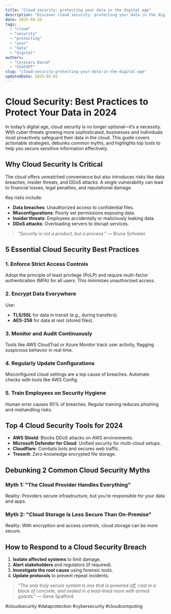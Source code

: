```yaml
---
title: "Cloud security: protecting your data in the digital age"
description: "Discover cloud security: protecting your data in the digital age with this in-depth guide, providing actionable insights and practical tips to boost your knowledge and results."
date: 2025-04-26
tags:
  - "cloud"
  - "security"
  - "protecting"
  - "your"
  - "data"
  - "digital"
authors:
  - "Cojocaru David"
  - "ChatGPT"
slug: "cloud-security-protecting-your-data-in-the-digital-age"
updatedDate: 2025-05-02
---
```


# Cloud Security: Best Practices to Protect Your Data in 2024  

In today’s digital age, cloud security is no longer optional—it’s a necessity. With cyber threats growing more sophisticated, businesses and individuals must proactively safeguard their data in the cloud. This guide covers actionable strategies, debunks common myths, and highlights top tools to help you secure sensitive information effectively.  

## Why Cloud Security Is Critical  

The cloud offers unmatched convenience but also introduces risks like data breaches, insider threats, and DDoS attacks. A single vulnerability can lead to financial losses, legal penalties, and reputational damage.  

Key risks include:  

- **Data breaches**: Unauthorized access to confidential files.  
- **Misconfigurations**: Poorly set permissions exposing data.  
- **Insider threats**: Employees accidentally or maliciously leaking data.  
- **DDoS attacks**: Overloading servers to disrupt services.  

> *"Security is not a product, but a process."* — Bruce Schneier  

## 5 Essential Cloud Security Best Practices  

### 1. Enforce Strict Access Controls  
Adopt the principle of least privilege (PoLP) and require multi-factor authentication (MFA) for all users. This minimizes unauthorized access.  

### 2. Encrypt Data Everywhere  
Use:  
- **TLS/SSL** for data in transit (e.g., during transfers).  
- **AES-256** for data at rest (stored files).  

### 3. Monitor and Audit Continuously  
Tools like AWS CloudTrail or Azure Monitor track user activity, flagging suspicious behavior in real time.  

### 4. Regularly Update Configurations  
Misconfigured cloud settings are a top cause of breaches. Automate checks with tools like AWS Config.  

### 5. Train Employees on Security Hygiene  
Human error causes 95% of breaches. Regular training reduces phishing and mishandling risks.  

## Top 4 Cloud Security Tools for 2024  

- **AWS Shield**: Blocks DDoS attacks on AWS environments.  
- **Microsoft Defender for Cloud**: Unified security for multi-cloud setups.  
- **Cloudflare**: Combats bots and secures web traffic.  
- **Tresorit**: Zero-knowledge encrypted file storage.  

## Debunking 2 Common Cloud Security Myths  

### Myth 1: "The Cloud Provider Handles Everything"  
Reality: Providers secure infrastructure, but you’re responsible for your data and apps.  

### Myth 2: "Cloud Storage Is Less Secure Than On-Premise"  
Reality: With encryption and access controls, cloud storage can be *more* secure.  

## How to Respond to a Cloud Security Breach  

1. **Isolate affected systems** to limit damage.  
2. **Alert stakeholders** and regulators (if required).  
3. **Investigate the root cause** using forensic tools.  
4. **Update protocols** to prevent repeat incidents.  

> *"The only truly secure system is one that is powered off, cast in a block of concrete, and sealed in a lead-lined room with armed guards."* — Gene Spafford  

#cloudsecurity #dataprotection #cybersecurity #cloudcomputing